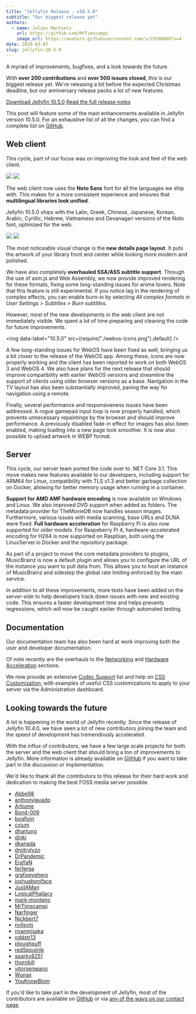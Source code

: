 ```yaml
---
title: "Jellyfin Release - v10.5.0"
subtitle: "Our biggest release yet"
authors:
  - name: Julien Machiels
    url: https://github.com/MrTimscampi
    image_url: https://avatars.githubusercontent.com/u/19396809?v=4
date: 2020-03-07
slug: jellyfin-10-5-0
---
```



A myriad of improvements, bugfixes, and a look towards the future.

<!--truncate-->

With **over 200 contributions** and **over 500 issues closed**, this is our biggest release yet. We're releasing a bit before the expected Christmas deadline, but our anniversary release packs a lot of new features.

<div className="margin-bottom--md">
    <a href="/downloads/" className="button button--primary margin-right--md">Download Jellyfin 10.5.0</a>
    <a href="https://github.com/jellyfin/jellyfin/releases/tag/v10.5.0" className="button button--secondary">Read the full release notes</a>
</div>

This post will feature some of the main enhancements available in Jellyfin version 10.5.0. For an exhaustive list of all the changes, you can find a complete list on [GitHub](https://github.com/jellyfin/jellyfin/releases/tag/v10.5.0).

## Web client

This cycle, part of our focus was on improving the look and feel of the web client.

<ImgComparisonSlider className="margin-bottom--md">
    <img slot="before" src={require("./old-home.jpg").default} />
    <img slot="after" src={require("./new-home.jpg").default} />
</ImgComparisonSlider>

The web client now uses the **Noto Sans** font for all the languages we ship with. This makes for a more consistent experience and ensures that **multilingual libraries look unified**.

Jellyfin 10.5.0 ships with the Latin, Greek, Chinese, Japanese, Korean, Arabic, Cyrillic, Hebrew, Vietnamese and Devanagari versions of the Noto font, optimized for the web.

<ImgComparisonSlider className="margin-bottom--md">
    <img slot="before" src={require("./old-details.png").default} />
    <img slot="after" src={require("./new-details.png").default} />
</ImgComparisonSlider>

The most noticeable visual change is the **new details page layout**. It puts the artwork of your library front and center while looking more modern and polished.

We have also completely **overhauled SSA/ASS subtitle support**. Through the use of asm.js and Web Assembly, we now provide improved rendering for these formats, fixing some long-standing issues for anime lovers. Note that this feature is still experimental. If you notice lag in the rendering of complex effects, you can enable burn-in by selecting *All complex formats* in *User Settings > Subtitles > Burn subtitles*.

However, most of the new developments in the web client are not immediately visible. We spent a lot of time preparing and cleaning the code for future improvements.

<img data-label="10.5.0" src={require("./webos-icons.png").default} />

A few long-standing issues for WebOS have been fixed as well, bringing us a bit closer to the release of the WebOS app. Among these, icons are now properly working and the client has been reported to work on both WebOS 3 and WebOS 4. We also have plans for the next release that should improve compatibility with earlier WebOS versions and streamline the support of clients using older browser versions as a base. Navigation in the TV layout has also been substantially improved, paving the way for navigation using a remote.

Finally, several performance and responsiveness issues have been addressed. A rogue gamepad input loop is now properly handled, which prevents unnecessary repaintings by the browser and should improve performance. A previously disabled fade-in effect for images has also been enabled, making loading into a new page look smoother. It is now also possible to upload artwork in WEBP format.

## Server

This cycle, our server team ported the code over to .NET Core 3.1. This move makes new features available to our developers, including support for ARM64 for Linux, compatibility with TLS v1.3 and better garbage collection on Docker, allowing for better memory usage when running in a container.

**Support for AMD AMF hardware encoding** is now available on Windows and Linux. We also improved DVD support when added as folders. The metadata provider for TheMovieDB now handles season images. Furthermore, various issues with media scanning, base URLs and DLNA were fixed. **Full hardware acceleration** for Raspberry Pi is also now supported for older models. For Raspeberry Pi 4, hardware-accelerated encoding for H264 is now supported on Raspbian, both using the LinuxServer.io Docker and the repository package.

As part of a project to move the core metadata providers to plugins, MusicBrainz is now a default plugin and allows you to configure the URL of the instance you want to pull data from. This allows you to host an instance of MusicBrainz and sidestep the global rate limiting enforced by the main service.

In addition to all these improvements, more tests have been added on the server-side to help developers track down issues with new and existing code. This ensures a faster development time and helps prevents regressions, which will now be caught earlier through automated testing.

## Documentation

Our documentation team has also been hard at work improving both the user and developer documentation.

Of note recently are the overhauls to the [Networking](https://jellyfin.org/docs/general/networking/index.html) and [Hardware Acceleration](https://jellyfin.org/docs/general/administration/hardware-acceleration.html) sections.

We now provide an extensive [Codec Support](https://jellyfin.org/docs/general/clients/codec-support.html) list and help on [CSS Customization](https://jellyfin.org/docs/general/clients/css-customization.html), with examples of useful CSS customizations to apply to your server via the Administration dashboard.

## Looking towards the future

A lot is happening in the world of Jellyfin recently. Since the release of Jellyfin 10.4.0, we have seen a lot of new contributors joining the team and the speed of development has tremendously accelerated.

With the influx of contributors, we have a few large scale projects for both the server and the web client that should bring a ton of improvements to Jellyfin. More information is already available on [GitHub](https://github.com/jellyfin/) if you want to take part in the discussion or implementation.

We'd like to thank all the contributors to this release for their hard work and dedication to making the best FOSS media server possible.

* [Abbe98](https://github.com/Abbe98/)
* [anthonylavado](https://github.com/anthonylavado/)
* [Artiume](https://github.com/Artiume/)
* [Bond-009](https://github.com/Bond-009/)
* [bugfixin](https://github.com/bugfixin/)
* [cvium](https://github.com/cvium/)
* [dhartung](https://github.com/dhartung/)
* [dinki](https://github.com/dinki/)
* [dkanada](https://github.com/dkanada/)
* [dmitrylyzo](https://github.com/dmitrylyzo/)
* [DrPandemic](https://github.com/DrPandemic/)
* [EraYaN](https://github.com/EraYaN/)
* [ferferga](https://github.com/ferferga/)
* [grafixeyehero](https://github.com/grafixeyehero/)
* [joshuaboniface](https://github.com/joshuaboniface/)
* [JustAMan](https://github.com/JustAMan/)
* [LogicalPhallacy](https://github.com/LogicalPhallacy/)
* [mark-monteiro](https://github.com/mark-monteiro/)
* [MrTimscampi](https://github.com/MrTimscampi/)
* [Narfinger](https://github.com/Narfinger/)
* [Nickbert7](https://github.com/Nickbert7/)
* [nvllsvm](https://github.com/nvllsvm/)
* [nyanmisaka](https://github.com/nyanmisaka/)
* [oddstr13](https://github.com/oddstr13/)
* [ploughpuff](https://github.com/ploughpuff/)
* [redSpoutnik](https://github.com/redSpoutnik/)
* [sparky8251](https://github.com/sparky8251/)
* [thornbill](https://github.com/thornbill/)
* [vitorsemeano](https://github.com/vitorsemeano/)
* [Wunax](https://github.com/Wunax/)
* [YouKnowBlom](https://github.com/YouKnowBlom/)

If you'd like to take part in the development of Jellyfin, most of the contributors are available on [GitHub](https://github.com/jellyfin/) or via [any of the ways on our contact page](/contact/).
